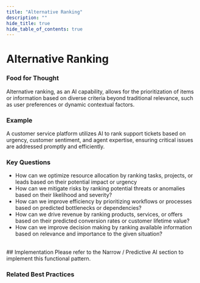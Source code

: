 ```yaml
---
title: "Alternative Ranking"
description: ""
hide_title: true
hide_table_of_contents: true
---
```



<PageViewTracker featureName="AI_CAPABILITY_ALTERNATIVE_RANKING" />

<div className="hero-header">
  <h1>Alternative Ranking</h1>
</div>

### Food for Thought

Alternative ranking, as an AI capability, allows for the prioritization of items or information based on diverse criteria beyond traditional relevance, such as user preferences or dynamic contextual factors.

### Example

A customer service platform utilizes AI to rank support tickets based on urgency, customer sentiment, and agent expertise, ensuring critical issues are addressed promptly and efficiently.

### Key Questions

- How can we optimize resource allocation by ranking tasks, projects, or leads based on their potential impact or urgency
- How can we mitigate risks by ranking potential threats or anomalies based on their likelihood and severity?
- How can we improve efficiency by prioritizing workflows or processes based on predicted bottlenecks or dependencies?
- How can we drive revenue by ranking products, services, or offers based on their predicted conversion rates or customer lifetime value?
- How can we improve decision making by ranking available information based on relevance and importance to the given situation?

<br />

<div className="section-with-background blue">
  ## Implementation
  Please refer to the Narrow / Predictive AI section to implement this functional pattern.

### Related Best Practices

<ul className="button-grid">
  <IconLinkButton href="/docs/technical-view/generative-ai/plain/" text="Plain (Foundational Model Access)" />
</ul>

</div>
